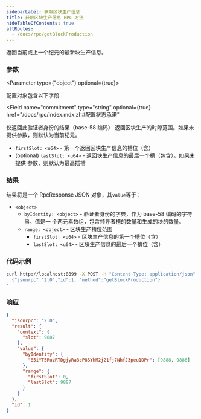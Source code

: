 ```yaml
---
sidebarLabel: 获取区块生产信息
title: 获取区块生产信息 RPC 方法
hideTableOfContents: true
altRoutes:
  - /docs/rpc/getBlockProduction
---
```


返回当前或上一个纪元的最新块生产信息。

<DocSideBySide>

<DocLeftSide>

### 参数

<Parameter type={"object"} optional={true}>

配置对象包含以下字段：

<Field
  name="commitment"
  type="string"
  optional={true}
  href="/docs/rpc/index.mdx.zh#配置状态承诺"
></Field>

<Field name="identity" type="string" optional={true}>
  仅返回此验证者身份的结果（base-58 编码）
</Field>

<Field name="range" type="object" optional={true}>
  返回区块生产的时隙范围。如果未提供参数，则默认为当前纪元。

- `firstSlot: <u64>` - 第一个返回区块生产信息的槽位（含）
- (optional) `lastSlot: <u64>` - 返回块生产信息的最后一个槽（包含）。如果未提供
  参数，则默认为最高插槽

</Field>

</Parameter>

### 结果

结果将是一个 RpcResponse JSON 对象，其`value`等于：

- `<object>`
  - `byIdentity: <object>` - 验证者身份的字典，作为 base-58 编码的字符串。值是一
    个两元素数组，包含领导者槽的数量和生成的块的数量。
  - `range: <object>` - 区块生产槽位范围
    - `firstSlot: <u64>` - 区块生产信息的第一个槽位（含）
    - `lastSlot: <u64>` - 区块生产信息的最后一个槽位（含）

</DocLeftSide>

<DocRightSide>

### 代码示例

```bash
curl http://localhost:8899 -X POST -H "Content-Type: application/json" -d '
  {"jsonrpc":"2.0","id":1, "method":"getBlockProduction"}
'
```

### 响应

```json
{
  "jsonrpc": "2.0",
  "result": {
    "context": {
      "slot": 9887
    },
    "value": {
      "byIdentity": {
        "85iYT5RuzRTDgjyRa3cP8SYhM2j21fj7NhfJ3peu1DPr": [9888, 9886]
      },
      "range": {
        "firstSlot": 0,
        "lastSlot": 9887
      }
    }
  },
  "id": 1
}
```

</DocRightSide>
</DocSideBySide>
